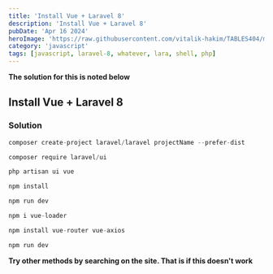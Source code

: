 ```yaml
---
title: 'Install Vue + Laravel 8'
description: 'Install Vue + Laravel 8'
pubDate: 'Apr 16 2024'
heroImage: 'https://raw.githubusercontent.com/vitalik-hakim/TABLES404/main/error_b/JavaScript.png'
category: 'javascript'
tags: [javascript, laravel-8, whatever, lara, shell, php]
---
```


**The solution for this is noted below**

## Install Vue + Laravel 8

### Solution

```javascript
composer create-project laravel/laravel projectName --prefer-dist

composer require laravel/ui

php artisan ui vue

npm install

npm run dev

npm i vue-loader

npm install vue-router vue-axios

npm run dev
```

**Try other methods by searching on the site. That is if this doesn't work**
